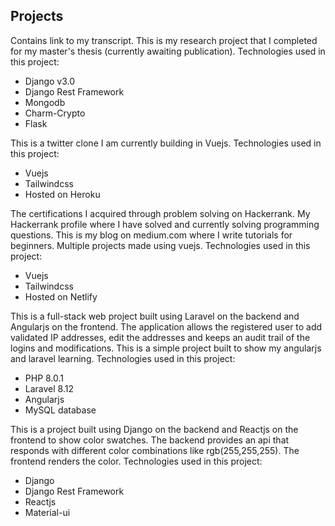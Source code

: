 ## Projects

<ProjectCard title="Monash Transcript" link="https://raw.githubusercontent.com/ridwanrahman/ridwanrahman.github.io/master/images/transcript.png" bg="linear-gradient(to right, #D4145A 0%, #FBB03B 100%)">
Contains link to my transcript.
</ProjectCard>


<ProjectCard title="Decentralized Policy Information Points (PIPs) for Multi-Domain Environments" link="https://github.com/ridwanrahman/Decentralised-PIP-in-multi-domain" bg="linear-gradient(to right, #D4145A 0%, #FBB03B 100%)">
This is my research project that I completed for my master's thesis (currently awaiting publication). Technologies used in this project:
<ul>
    <li>Django v3.0</li>
    <li>Django Rest Framework</li>
    <li>Mongodb</li>
    <li>Charm-Crypto</li>
    <li>Flask</li>
</ul>
</ProjectCard>

<ProjectCard title="Twitter Clone" link="https://ridwans-twitter-clone.herokuapp.com/" bg="linear-gradient(to right, #D4145A 0%, #FBB03B 100%)">
This is a twitter clone I am currently building in Vuejs. Technologies used in this project:
<ul>
    <li>Vuejs</li>
    <li>Tailwindcss</li>
    <li>Hosted on Heroku</li>
</ul>
</ProjectCard>

<ProjectCard title="Hackerrank Certifications" link="https://www.hackerrank.com/certificates/46fabf0f3e5f" bg="linear-gradient(to right, #D4145A 0%, #FBB03B 100%)">
The certifications I acquired through problem solving on Hackerrank.
</ProjectCard>

<ProjectCard title="Hackerrank" link="https://www.hackerrank.com/ridwanrahman07" bg="linear-gradient(to right, #D4145A 0%, #FBB03B 100%)">
My Hackerrank profile where I have solved and currently solving programming questions.
</ProjectCard>

<ProjectCard title="Blog" link="https://medium.com/@ridwanrahman" bg="linear-gradient(to right, #D4145A 0%, #FBB03B 100%)">
This is my blog on medium.com where I write tutorials for beginners.
</ProjectCard>

<ProjectCard title="Vuejs Projects" link="https://pedantic-goodall-4f3151.netlify.app/" bg="linear-gradient(to right, #D4145A 0%, #FBB03B 100%)">
Multiple projects made using vuejs.
Technologies used in this project:
<ul>
    <li>Vuejs</li>
    <li>Tailwindcss</li>
    <li>Hosted on Netlify</li>
</ul>
</ProjectCard>

<ProjectCard title="Laravel Projects" link="https://github.com/ridwanrahman/IP-Address-project" bg="linear-gradient(to right, #D4145A 0%, #FBB03B 100%)">
This is a full-stack web project built using Laravel on the backend and Angularjs on the frontend. 
The application allows the registered user to add validated IP addresses, edit the addresses and 
keeps an audit trail of the logins and modifications. This is a simple project built to show my angularjs and laravel learning. Technologies used in this project:
<ul>
    <li>PHP 8.0.1</li>
    <li>Laravel 8.12</li>
    <li>Angularjs</li>
    <li>MySQL database</li>
</ul>
</ProjectCard>

<ProjectCard title="Color-project" link="https://github.com/ridwanrahman/Color-project" bg="linear-gradient(to right, #D4145A 0%, #FBB03B 100%)">
This is a project built using Django on the backend and Reactjs on the frontend to show color swatches. 
The backend provides an api that responds with different color combinations like rgb(255,255,255). The frontend renders the color.
Technologies used in this project:
<ul>
    <li>Django</li>
    <li>Django Rest Framework</li>
    <li>Reactjs</li>
    <li>Material-ui</li>
</ul>
</ProjectCard>
